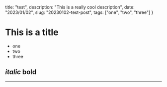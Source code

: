   title: "test", 
  description: "This is a really cool description",
  date: "2023/01/02",
  slug: "20230102-test-post",
  tags: ["one", "two", "three"]
}

# This is a title

- one
- two
- three

_italic_
**bold**
---
---
